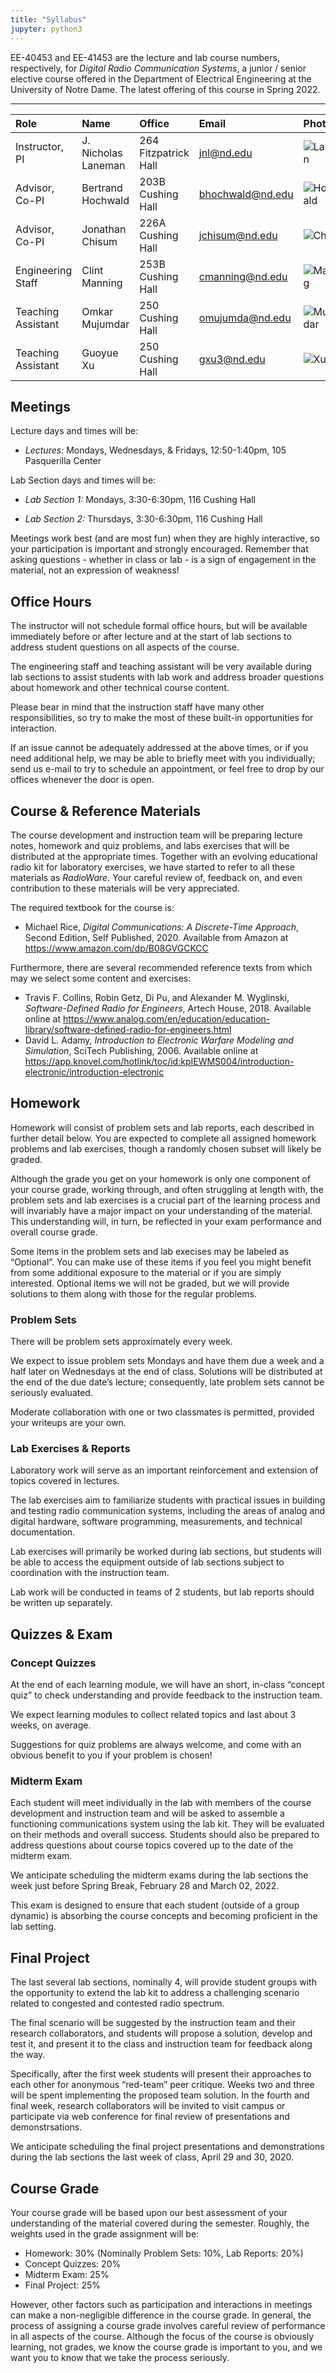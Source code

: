 ```yaml
---
title: "Syllabus"
jupyter: python3
---
```


EE-40453 and EE-41453 are the lecture and lab course numbers, respectively, for
_Digital Radio Communication Systems_, a junior / senior elective course offered
in the Department of Electrical Engineering at the University of Notre Dame. The
latest offering of this course in Spring 2022.

---

| Role               | Name                | Office               | Email                                       | Photo                             |
| :----------------- | :------------------ | :------------------- | :------------------------------------------ | :-------------------------------- |
| Instructor, PI     | J. Nicholas Laneman | 264 Fitzpatrick Hall | [jnl@nd.edu](mailto:jnl@nd.edu)             | ![Laneman](images/laneman.jpeg)   |
| Advisor, Co-PI     | Bertrand Hochwald   | 203B Cushing Hall    | [bhochwald@nd.edu](mailto:bhochwald@nd.edu) | ![Hochwald](images/hochwald.jpeg) |
| Advisor, Co-PI     | Jonathan Chisum     | 226A Cushing Hall    | [jchisum@nd.edu](mailto:jchisum@nd.edu)     | ![Chisum](images/chisum.jpeg)     |
| Engineering Staff  | Clint Manning       | 253B Cushing Hall    | [cmanning@nd.edu](mailto:cmanning@nd.edu)   | ![Manning](images/manning.jpeg)   |
| Teaching Assistant | Omkar Mujumdar      | 250 Cushing Hall     | [omujumda@nd.edu](mailto:omujumda@nd.edu)   | ![Mujumdar](images/mujumdar.jpeg) |
| Teaching Assistant | Guoyue Xu           | 250 Cushing Hall     | [gxu3@nd.edu](mailto:gxu3@nd.edu)           | ![Xu](images/xu.jpeg)             |

## Meetings

Lecture days and times will be:

- _Lectures:_ Mondays, Wednesdays, & Fridays, 12:50-1:40pm, 105 Pasquerilla
  Center

Lab Section days and times will be:

- _Lab Section 1:_ Mondays, 3:30-6:30pm, 116 Cushing Hall

- _Lab Section 2:_ Thursdays, 3:30-6:30pm, 116 Cushing Hall

Meetings work best (and are most fun) when they are highly interactive, so your
participation is important and strongly encouraged. Remember that asking
questions - whether in class or lab - is a sign of engagement in the material,
not an expression of weakness!

## Office Hours

The instructor will not schedule formal office hours, but will be available
immediately before or after lecture and at the start of lab sections to address
student questions on all aspects of the course.

The engineering staff and teaching assistant will be very available during lab
sections to assist students with lab work and address broader questions about
homework and other technical course content.

Please bear in mind that the instruction staff have many other responsibilities,
so try to make the most of these built-in opportunities for interaction.

If an issue cannot be adequately addressed at the above times, or if you need
additional help, we may be able to briefly meet with you individually; send us
e-mail to try to schedule an appointment, or feel free to drop by our offices
whenever the door is open.

## Course & Reference Materials

The course development and instruction team will be preparing lecture notes,
homework and quiz problems, and labs exercises that will be distributed at the
appropriate times. Together with an evolving educational radio kit for
laboratory exercises, we have started to refer to all these materials as
_RadioWare_. Your careful review of, feedback on, and even contribution to these
materials will be very appreciated.

The required textbook for the course is:

- Michael Rice, _Digital Communications: A Discrete-Time Approach_, Second
  Edition, Self Published, 2020. Available from Amazon at
  [https://www.amazon.com/dp/B08GVGCKCC](https://www.amazon.com/dp/B08GVGCKCC)

Furthermore, there are several recommended reference texts from which may we
select some content and exercises:

- Travis F. Collins, Robin Getz, Di Pu, and Alexander M. Wyglinski,
  _Software-Defined Radio for Engineers_, Artech House, 2018. Available online
  at
  [https://www.analog.com/en/education/education-library/software-defined-radio-for-engineers.html](https://www.analog.com/en/education/education-library/software-defined-radio-for-engineers.html)
- David L. Adamy, _Introduction to Electronic Warfare Modeling and Simulation_,
  SciTech Publishing, 2006. Available online at
  [https://app.knovel.com/hotlink/toc/id:kpIEWMS004/introduction-electronic/introduction-electronic](https://app.knovel.com/hotlink/toc/id:kpIEWMS004/introduction-electronic/introduction-electronic)

## Homework

Homework will consist of problem sets and lab reports, each described in further
detail below. You are expected to complete all assigned homework problems and
lab exercises, though a randomly chosen subset will likely be graded.

Although the grade you get on your homework is only one component of your course
grade, working through, and often struggling at length with, the problem sets
and lab exercises is a crucial part of the learning process and will invariably
have a major impact on your understanding of the material. This understanding
will, in turn, be reflected in your exam performance and overall course grade.

Some items in the problem sets and lab execises may be labeled as "Optional".
You can make use of these items if you feel you might benefit from some
additional exposure to the material or if you are simply interested. Optional
items we will not be graded, but we will provide solutions to them along with
those for the regular problems.

### Problem Sets

There will be problem sets approximately every week.

We expect to issue problem sets Mondays and have them due a week and a half
later on Wednesdays at the end of class. Solutions will be distributed at the
end of the due date’s lecture; consequently, late problem sets cannot be
seriously evaluated.

Moderate collaboration with one or two classmates is permitted, provided your
writeups are your own.

### Lab Exercises & Reports

Laboratory work will serve as an important reinforcement and extension of topics
covered in lectures.

The lab exercises aim to familiarize students with practical issues in building
and testing radio communication systems, including the areas of analog and
digital hardware, software programming, measurements, and technical
documentation.

Lab exercises will primarily be worked during lab sections, but students will be
able to access the equipment outside of lab sections subject to coordination
with the instruction team.

Lab work will be conducted in teams of 2 students, but lab reports should be
written up separately.

## Quizzes & Exam

### Concept Quizzes

At the end of each learning module, we will have an short, in-class "concept
quiz" to check understanding and provide feedback to the instruction team.

We expect learning modules to collect related topics and last about 3 weeks, on
average.

Suggestions for quiz problems are always welcome, and come with an obvious
benefit to you if your problem is chosen!

### Midterm Exam

Each student will meet individually in the lab with members of the course
development and instruction team and will be asked to assemble a functioning
communications system using the lab kit. They will be evaluated on their methods
and overall success. Students should also be prepared to address questions about
course topics covered up to the date of the midterm exam.

We anticipate scheduling the midterm exams during the lab sections the week just
before Spring Break, February 28 and March 02, 2022.

This exam is designed to ensure that each student (outside of a group dynamic)
is absorbing the course concepts and becoming proficient in the lab setting.

## Final Project

The last several lab sections, nominally 4, will provide student groups with the
opportunity to extend the lab kit to address a challenging scenario related to
congested and contested radio spectrum.

The final scenario will be suggested by the instruction team and their research
collaborators, and students will propose a solution, develop and test it, and
present it to the class and instruction team for feedback along the way.

Specifically, after the first week students will present their approaches to
each other for anonymous "red-team" peer critique. Weeks two and three will be
spent implementing the proposed team solution. In the fourth and final week,
research collaborators will be invited to visit campus or participate via web
conference for final review of presentations and demonstrsations.

We anticipate scheduling the final project presentations and demonstrations
during the lab sections the last week of class, April 29 and 30, 2020.

## Course Grade

Your course grade will be based upon our best assessment of your understanding
of the material covered during the semester. Roughly, the weights used in the
grade assignment will be:

- Homework: 30% (Nominally Problem Sets: 10%, Lab Reports: 20%)
- Concept Quizzes: 20%
- Midterm Exam: 25%
- Final Project: 25%

However, other factors such as participation and interactions in meetings can
make a non-negligible difference in the course grade. In general, the process of
assigning a course grade involves careful review of performance in all aspects
of the course. Although the focus of the course is obviously learning, not
grades, we know the course grade is important to you, and we want you to know
that we take the process seriously.
